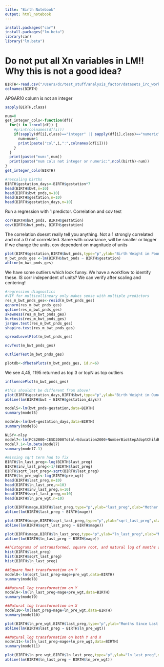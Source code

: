 ```yaml
---
title: "Birth Notebook"
output: html_notebook
---
```

```r
install.packages("car")
install.packages("lm.beta")
library(car)
library("lm.beta")
```

<h1>Do not put all Xn variables in LM!! Why this is not a good idea? </h1>
```r
BIRTH<-read.csv("/Users/dc/test_stuff/analysis_factor/datasets_irc_workshop/BIRTH.csv")
colnames(BIRTH)
```
APGAR10 colunn is not an integer
```r
sapply(BIRTH,class)
```


```r
num=0
get_integer_cols<-function(df){
  for(i in 1:ncol(df)) {
    #print(colnames(df[i]))
    if(sapply(df[i],class)=="integer" || sapply(df[i],class)=="numeric"){
      num=num+1
      print(paste("col",i,":",colnames(df[i])))
    }
  }
  print(paste("num:",num))
  print(paste("num cols not integer or numeric:",ncol(birth)-num))
}
get_integer_cols(BIRTH)
```

```r
#rescaling births
BIRTH$gestation_days<-BIRTH$gestation*7
head(BIRTH$bwt,n=10)
head(BIRTH$bwt_pnds,n=10)
head(BIRTH$gestation,n=10)
head(BIRTH$gestation_days,n=10)
```
Run a regression with 1 predictor. Correlation and cov test

```r
cor(BIRTH$bwt_pnds, BIRTH$gestation)
cov(BIRTH$bwt_pnds, BIRTH$gestation)
```
The correlation doesnt really tell you anything. Not a 1 strongly correlated and not a 0 not corrrelated. 
Same with covariance, will be smaller or bigger if we change the units. cov dependent on magnitude of units

```r
plot(BIRTH$gestation,BIRTH$bwt_pnds,type="p",ylab="Birth Weight in Pounds",xlab="Gestation in Weeks")
m_bwt_pnds_ges <-lm(BIRTH$bwt_pnds ~ BIRTH$gestation)
abline(m_bwt_pnds_ges)
```
We have some outliers which look funny. We have a workflow to identify these.
IS corr independent of units? We can verify after scaling and centering!

```r
#regression diagnostics
#VIF for multicollineary only makes sense with multiple predictors
res_m_bwt_pnds_ges<-resid(m_bwt_pnds_ges)
qqnorm(res_m_bwt_pnds_ges)
qqline(res_m_bwt_pnds_ges)
skewness(res_m_bwt_pnds_ges)
kurtosis(res_m_bwt_pnds_ges)
jarque.test(res_m_bwt_pnds_ges)
shapiro.test(res_m_bwt_pnds_ges)
```




```r
spreadLevelPlot(m_bwt_pnds_ges)

```

```r
ncvTest(m_bwt_pnds_ges)
```


```r
outlierTest(m_bwt_pnds_ges)
```

```r
plotdb<-dfbetaPlots(m_bwt_pnds_ges, id.n=6)
```
We see 4,45, 1195 returned as top 3 or topN as top outliers 

```r
influencePlot(m_bwt_pnds_ges)
```

```r
#this shouldnt be different from above! 
plot(BIRTH$gestation_days,BIRTH$bwt,type="p",ylab="Birth Weight in Ounces",xlab="Gestation in Days")
abline(lm(BIRTH$bwt ~ BIRTH$gestation_days))
```

```r
model5<-lm(bwt_pnds~gestation,data=BIRTH)
summary(model5)
```



```r
model6<-lm(bwt~gestation_days,data=BIRTH)
summary(model6)
```
```r
NLSY<-nlsy
model7<-lm(PCS2000~CESD2000Total+Education2000+NumberBioStepAdoptChildHH2000+MCS2000,data=NLSY)
model7.1<-lm.beta(model7)
summary(model7.1)

```
```r
#missing sqrt term had to fix
BIRTH$ln_last_preg<-log(BIRTH$last_preg)
BIRTH$inv_last_preg<-1/(BIRTH$last_preg)
BIRTH$sqrt_last_preg<-sqrt(BIRTH$last_preg)
BIRTH$ln_pre_wgt<-log(BIRTH$pre_wgt)
head(BIRTH$last_preg,n=10)
head(BIRTH$ln_last_pre,n=10)
head(BIRTH$inv_last_preg,n=10)
head(BIRTH$sqrt_last_preg,n=10)
head(BIRTH$ln_pre_wgt,n=10)

```

```r
plot(BIRTH$mage,BIRTH$last_preg,type="p",ylab="last_preg",xlab="Mother's Age")
abline(lm(BIRTH$last_preg ~ BIRTH$mage))

plot(BIRTH$mage,BIRTH$sqrt_last_preg,type="p",ylab="sqrt_last_preg",xlab="Mother's Age")
abline(lm(BIRTH$sqrt_last_preg ~ BIRTH$mage))

plot(BIRTH$mage,BIRTH$ln_last_preg,type="p",ylab="ln_last_preg",xlab="Mother's Age")
abline(lm(BIRTH$ln_last_preg ~ BIRTH$mage))

##histograms of untransformed, square root, and natural log of months since last pregnancy
hist(BIRTH$last_preg)
hist(BIRTH$sqrt_last_preg)
hist(BIRTH$ln_last_preg)

```

```r
##Square Root transformation on Y
model8<-lm(sqrt_last_preg~mage+pre_wgt,data=BIRTH)
summary(model8)

##Natural log transformation on Y
model9<-lm(ln_last_preg~mage+pre_wgt,data=BIRTH)
summary(model9)

##Natural log transformation on X
model10<-lm(last_preg~mage+ln_pre_wgt,data=BIRTH)
summary(model10)

plot(BIRTH$ln_pre_wgt,BIRTH$last_preg,type="p",ylab="Months Since Last Pregnancy",xlab="ln_pre_wgt")
abline(lm(BIRTH$last_preg ~ BIRTH$ln_pre_wgt))

##Natural log transformation on both Y and X
model11<-lm(ln_last_preg~mage+ln_pre_wgt,data=BIRTH)
summary(model11)

plot(BIRTH$ln_pre_wgt,BIRTH$ln_last_preg,type="p",ylab="ln_last_preg",xlab="ln_pre_wgt")
abline(lm(BIRTH$ln_last_preg ~ BIRTH$ln_pre_wgt))


```

